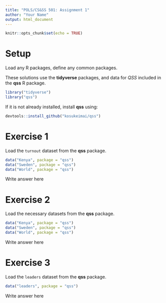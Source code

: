 ```yaml
---
title: "POLS/CS&SS 501: Assignment 1"
author: "Your Name"
output: html_document
---
```


<!-- knitr options -->
```r
knitr::opts_chunk$set(echo = TRUE)
```

# Setup

Load any R packages, define any common packages.

These solutions use the **tidyverse** packages, and data for *QSS* included in the
**qss** R package.
<!-- message=FALSE suppresses the verbose messages printed when some packages are loaded -->
```r
library("tidyverse")
library("qss")
```

If it is not already installed, install **qss** using:
```r
devtools::install_github("kosukeimai/qss")
```


# Exercise 1

Load the `turnout` dataset from the **qss** package.
```r
data("Kenya", package = "qss")
data("Sweden", package = "qss")
data("World", package = "qss")
```


Write answer here


# Exercise 2

Load the necessary datasets from the **qss** package.
```r
data("Kenya", package = "qss")
data("Sweden", package = "qss")
data("World", package = "qss")
```


Write answer here

# Exercise 3

Load the `leaders` dataset from the **qss** package.
```r
data("leaders", package = "qss")
```

Write answer here
